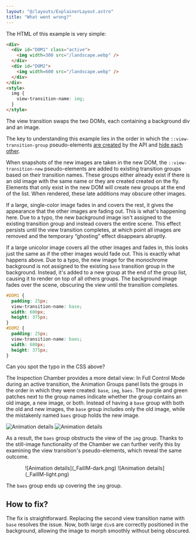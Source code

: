 ```yaml
---
layout: "@/layouts/ExplainerLayout.astro"
title: "What went wrong?"
---
```


The HTML of this example is very simple:

```html
<div>
  <div id="DOM1" class="active">
    <img width=300 src="/landscape.webp" />
  </div>
  <div id="DOM2">
    <img width=600 src="/landscape.webp" />
  </div>
</div>
<style>
  img {
    view-transition-name: img;
  }
</style>
```
The view transition swaps the two DOMs, each containing a background div and an image.


The key to understanding this example lies in the order in which the `::view-transition-group` pseudo-elements [are created](/basics/pseudos/#creation-of-pseudo-elements) by the API and [hide each other](/basics/pseudos/#rendering-pseudo-elements).


When snapshots of the new images are taken in the new DOM, the `::view-transition-new` pseudo-elements are added to existing transition groups based on their transition names. These groups either already exist if there is an old image with the same name or they are created created on the fly. Elements that only exist in the new DOM will create new groups at the end of the list. When rendered, these late additions may obscure other images.

If a large, single-color image fades in and covers the rest, it gives the appearance that the other images are fading out. This is what's happening here. Due to a typo, the new background image isn't assigned to the existing transition group and instead covers the entire scene. This effect persists until the view transition completes, at which point all images are removed and the temporary “ghosting” effect disappears abruptly.


If a large unicolor image covers all the other images and fades in, this looks just the same as if the other images would fade out. This is exactly what happens above. Due to a typo, the new image for the monochrome background is not assigned to the existing `base` transition group in the background. Instead, it's added to a new group at the end of the group list, causing it to render on top of all others groups. The background image fades over the scene, obscuring the view until the transition completes.



```css
#DOM1 {
  padding: 25px;
  view-transition-name: base;
  width: 600px;
  height: 375px;
}
#DOM2 {
  padding: 25px;
  view-transition-name: baes;
  width: 600px;
  height: 375px;
}
```


Can you spot the typo in the CSS above?

The Inspection Chamber provides a more detail view: In Full Control Mode during an active transition, the Animation Groups panel lists the groups in the order in which they were created: `base`, `img`, `baes`. The purple and green patches next to the group names indicate whether the group contains an old image, a new image, or both. Instead of having a `base` group with both the old and new images, the `base` group includes only the old image, while the mistakenly named `baes` group holds the new image.


<span class="light:sl-hidden">![Animation details](_FailIM2-dark.png)</span>
<span class="dark:sl-hidden">![Animation details](_FailIM2-light.png)</span>

As a result, the `baes` group obstructs the view of the `img` group. Thanks to the still-image functionality of the Chamber we can further verify this by examining the view transition's pseudo-elements, which reveal the same outcome.

<div style="width: 400px; margin: 0 auto;">
<span class="light:sl-hidden">![Animation details](_FailIM-dark.png)</span>
<span class="dark:sl-hidden">![Animation details](_FailIM-light.png)</span>
</div>

The `baes` group ends up covering the `img` group.

## How to fix?

The fix is straightforward. Replacing the second view transition name with `base` resolves the issue. Now, both large `div`s are correctly positioned in the background, allowing the image to morph smoothly without being obscured.